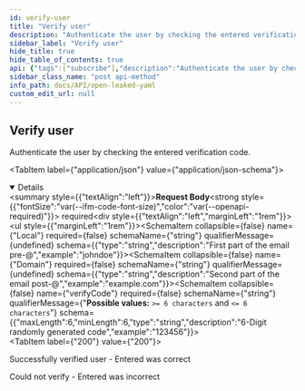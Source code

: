 ```yaml
---
id: verify-user
title: "Verify user"
description: "Authenticate the user by checking the entered verification code."
sidebar_label: "Verify user"
hide_title: true
hide_table_of_contents: true
api: {"tags":["subscribe"],"description":"Authenticate the user by checking the entered verification code.","requestBody":{"content":{"application/json":{"schema":{"allOf":[{"title":"VerifySubscribeRequestBody"},{"type":"object","properties":{"Local":{"type":"string","description":"First part of the email pre-@","example":"johndoe"},"Domain":{"type":"string","description":"Second part of the email post-@","example":"example.com"},"verifyCode":{"maxLength":6,"minLength":6,"type":"string","description":"6-Digit randomly generated code","example":"123456"}},"example":{"local":"example","domain":"example.com","verifycode":123456},"title":"Subscribe"}]}}},"required":true},"responses":{"200":{"description":"Successfully verified user - Entered was correct"},"400":{"description":"Could not verify - Entered was incorrect"}},"security":[{"basicAuth":[]}],"method":"post","path":"/api/subscribe/verify","servers":[{"url":"https://virtserver.swaggerhub.com/Peetzie/OpenLeaked/1.7.1","description":"SwaggerHub API Auto Mocking"},{"url":"localhost","description":"Local running server"},{"url":"open-leaked.compute.dtu.dk","description":"DTU Compute VPN Required"}],"securitySchemes":{"basicAuth":{"type":"http","scheme":"basic"}},"jsonRequestBodyExample":{"local":"example","domain":"example.com","verifycode":123456},"info":{"title":"Open Leaked YAML","description":"## Introduction\nThis API is documented in **OpenAPI** format. \n\n## OpenAPI Specification\nThis API is documented in **OpenAPI format** and is based on\n[Petstore sample](http://petstore.swagger.io/) provided by [swagger.io](http://swagger.io) team.\n\n## Authentication\nThe application makes uses of build in authentication. Some of the client calls will be restricted. Use the HTTP basic form to authorize. ","contact":{"name":"Open Leaked","url":"https://github.com/Open-Leaked/Monorepo","email":"openleaked@gmail.com"},"license":{"name":"Apache 2.0","url":"http://www.apache.org/licenses/LICENSE-2.0.html"},"version":"1.7.1","x-logo":{"url":"https://raw.githubusercontent.com/Open-Leaked/Monorepo/main/Assets/logo/png/logo-white.png?token=GHSAT0AAAAAACB2FNOUZBLHC6LN6IMED47EZC3SB3Q","altText":"Open-Leaked Logo"}},"postman":{"name":"Verify user","description":{"content":"Authenticate the user by checking the entered verification code.","type":"text/plain"},"url":{"path":["api","subscribe","verify"],"host":["{{baseUrl}}"],"query":[],"variable":[]},"header":[{"key":"Content-Type","value":"application/json"}],"method":"POST","body":{"mode":"raw","raw":"\"\"","options":{"raw":{"language":"json"}}},"auth":{"type":"basic","basic":[{"type":"any","value":"<Basic Auth Username>","key":"username"},{"type":"any","value":"<Basic Auth Password>","key":"password"}]}}}
sidebar_class_name: "post api-method"
info_path: docs/API/open-leaked-yaml
custom_edit_url: null
---
```



## Verify user



Authenticate the user by checking the entered verification code.

<MimeTabs><TabItem label={"application/json"} value={"application/json-schema"}><details style={{}} data-collapsed={false} open={true}><summary style={{"textAlign":"left"}}><strong>Request Body</strong><strong style={{"fontSize":"var(--ifm-code-font-size)","color":"var(--openapi-required)"}}> required</strong></summary><div style={{"textAlign":"left","marginLeft":"1rem"}}></div><ul style={{"marginLeft":"1rem"}}><SchemaItem collapsible={false} name={"Local"} required={false} schemaName={"string"} qualifierMessage={undefined} schema={{"type":"string","description":"First part of the email pre-@","example":"johndoe"}}></SchemaItem><SchemaItem collapsible={false} name={"Domain"} required={false} schemaName={"string"} qualifierMessage={undefined} schema={{"type":"string","description":"Second part of the email post-@","example":"example.com"}}></SchemaItem><SchemaItem collapsible={false} name={"verifyCode"} required={false} schemaName={"string"} qualifierMessage={"**Possible values:** `>= 6 characters` and `<= 6 characters`"} schema={{"maxLength":6,"minLength":6,"type":"string","description":"6-Digit randomly generated code","example":"123456"}}></SchemaItem></ul></details></TabItem></MimeTabs><div><ApiTabs><TabItem label={"200"} value={"200"}><div>

Successfully verified user - Entered was correct

</div><div></div></TabItem><TabItem label={"400"} value={"400"}><div>

Could not verify - Entered was incorrect

</div><div></div></TabItem></ApiTabs></div>
      